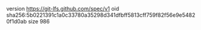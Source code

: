 version https://git-lfs.github.com/spec/v1
oid sha256:5b0221391c1a0c33780a35298d341dfbff5813cff759f82f56e9e54820f1d0ab
size 986
